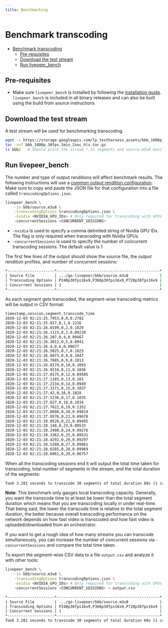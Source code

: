 ```yaml
---
title: Benchmarking
---
```


# Benchmark transcoding

- [Benchmark transcoding](#benchmark-transcoding)
  - [Pre-requisites](#pre-requisites)
  - [Download the test stream](#download-the-test-stream)
  - [Run livepeer_bench](#run-livepeer_bench)

## Pre-requisites

- Make sure `livepeer_bench` is installed by following the
  [installation guide](https://github.com/livepeer/go-livepeer/blob/master/doc/install.md).
  `livepeer_bench` is included in all binary releases and can also be built
  using the build from source instructions

## Download the test stream

A test stream will be used for benchmarking transcoding.

```bash
wget -c https://storage.googleapis.com/lp_testharness_assets/bbb_1080p_30fps_1min_2sec_hls.tar.gz
tar -xvf bbb_1080p_30fps_1min_2sec_hls.tar.gz
ls bbb/   # Should print the stream *.ts segments and source.m3u8 manifest
```

## Run livepeer_bench

The number and type of output renditions will affect benchmark results. The
following instructions will use a
[common output rendition configuration](https://github.com/livepeer/go-livepeer/blob/master/cmd/livepeer_bench/transcodingOptions.json).
Make sure to copy and paste the JSON file for that configuration into a file
called `transcodingOptions.json`.

```bash
livepeer_bench \
    -in bbb/source.m3u8 \
    -transcodingOptions transcodingOptions.json \
    -nvidia <NVIDIA_GPU_IDs> # Only required for transcoding with GPUs
    -concurrentSessions <CONCURRENT_SESSIONS>
```

- `-nvidia` is used to specify a comma delimited string of Nvidia GPU IDs. The
  flag is only required when transcoding with Nvidia GPUs
- `-concurrentSessions` is used to specify the number of concurrent transcoding
  sessions. The default value is 1

The first few lines of the output should show the source file, the output
rendition profiles, and number of concurrent sessions:

```bash
*---------------------*----------------------------------------------*
| Source File         | .../go-livepeer/bbb/source.m3u8              |
| Transcoding Options | P240p30fps16x9,P360p30fps16x9,P720p30fps16x9 |
| Concurrent Sessions | 1                                            |
*---------------------*----------------------------------------------*
```

As each segment gets transcoded, the segment-wise transcoding metrics will be
output in CSV format:

```bash
timestamp,session,segment,transcode_time
2020-12-03 02:21:25.7953,0,0,0.2782
2020-12-03 02:21:25.917,0,1,0.1216
2020-12-03 02:21:26.0199,0,2,0.1029
2020-12-03 02:21:26.1123,0,3,0.09238
2020-12-03 02:21:26.207,0,4,0.09467
2020-12-03 02:21:26.3012,0,5,0.0941
2020-12-03 02:21:26.4,0,6,0.09877
2020-12-03 02:21:26.5025,0,7,0.1025
2020-12-03 02:21:26.6073,0,8,0.1047
2020-12-03 02:21:26.7085,0,9,0.1013
2020-12-03 02:21:26.8179,0,10,0.1093
2020-12-03 02:21:26.9216,0,11,0.1036
2020-12-03 02:21:27.0175,0,12,0.09585
2020-12-03 02:21:27.1185,0,13,0.101
2020-12-03 02:21:27.2134,0,14,0.0949
2020-12-03 02:21:27.3171,0,15,0.1037
2020-12-03 02:21:27.42,0,16,0.1028
2020-12-03 02:21:27.5236,0,17,0.1035
2020-12-03 02:21:27.627,0,18,0.1034
2020-12-03 02:21:27.7622,0,19,0.1352
2020-12-03 02:21:27.8608,0,20,0.09819
2020-12-03 02:21:27.9576,0,21,0.09678
2020-12-03 02:21:28.0526,0,22,0.09495
2020-12-03 02:21:28.148,0,23,0.09533
2020-12-03 02:21:28.2408,0,24,0.09276
2020-12-03 02:21:28.3362,0,25,0.09531
2020-12-03 02:21:28.4292,0,26,0.09297
2020-12-03 02:21:28.5288,0,27,0.09961
2020-12-03 02:21:28.6285,0,28,0.09969
2020-12-03 02:21:28.6961,0,29,0.06757
```

When all the transcoding sessions end it will output the total time taken for
transcoding, total number of segments in the stream, and the total duration of
the segments:

```bash
Took 3.281 seconds to transcode 30 segments of total duration 60s (1 concurrent sessions)
```

**Note**: This benchmark only gauges local transcoding capacity. Generally, you
want the transcode time to at least be lower than the total segment duration
which means that you are transcoding locally in under real-time. That being
said, the lower the transcode time is relative to the total segment duration,
the better because overall transcoding performance on the network depends on how
fast video is transcoded _and_ how fast video is uploaded/downloaded from an
orchestrator.

If you want to get a rough idea of how many streams you can transcode
simultaneously, you can increase the number of concurrent sessions via
`-concurrentSessions` and compare the total time taken.

To export the segment-wise CSV data to a file `output.csv` and analyze it with
other tools:

```bash
livepeer_bench \
    -in bbb/source.m3u8 \
    -transcodingOptions transcodingOptions.json \
    -nvidia <NVIDIA_GPU_IDs> # Only required for transcoding with GPUs
    -concurrentSessions <CONCURRENT_SESSIONS> > output.csv

*---------------------*----------------------------------------------*
| Source File         | .../go-livepeer/bbb/source.m3u8              |
| Transcoding Options | P240p30fps16x9,P360p30fps16x9,P720p30fps16x9 |
| Concurrent Sessions | 1                                            |
*---------------------*----------------------------------------------*
Took 3.281 seconds to transcode 30 segments of total duration 60s (1 concurrent sessions)
```

